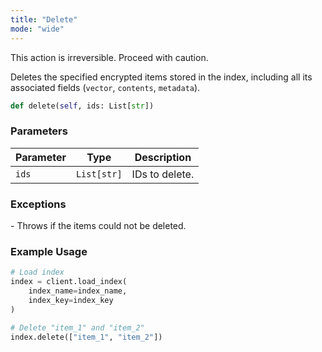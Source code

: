```yaml
---
title: "Delete"
mode: "wide"
---
```


<Warning>This action is irreversible. Proceed with caution.</Warning>

Deletes the specified encrypted items stored in the index, including all its associated fields (`vector`, `contents`, `metadata`).

```python
def delete(self, ids: List[str])
```

### Parameters

| Parameter | Type | Description |
|-------------------|--------------------|-----------------------|
| `ids` | `List[str]` | IDs to delete. |

### Exceptions

<AccordionGroup>
    <Accordion title="ValueError">
        - Throws if the items could not be deleted.
    </Accordion>
</AccordionGroup>

### Example Usage

```python
# Load index
index = client.load_index(
    index_name=index_name, 
    index_key=index_key
)

# Delete "item_1" and "item_2"
index.delete(["item_1", "item_2"])
```